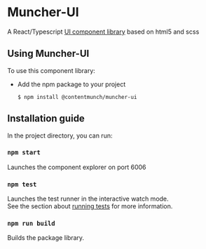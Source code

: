 

<Meta title="Introduction"/>

# Muncher-UI
A React/Typescript [UI component library](https://github.com/contentmunch/muncher-ui) based on html5 and scss

## Using Muncher-UI
To use this component library:

* Add the npm package to your project
    ```
    $ npm install @contentmunch/muncher-ui
    ```
## Installation guide
In the project directory, you can run:

### `npm start`
Launches the component explorer on port 6006

### `npm test`

Launches the test runner in the interactive watch mode.<br />
See the section about [running tests](https://facebook.github.io/create-react-app/docs/running-tests) for more information.

### `npm run build`

Builds the package library.




